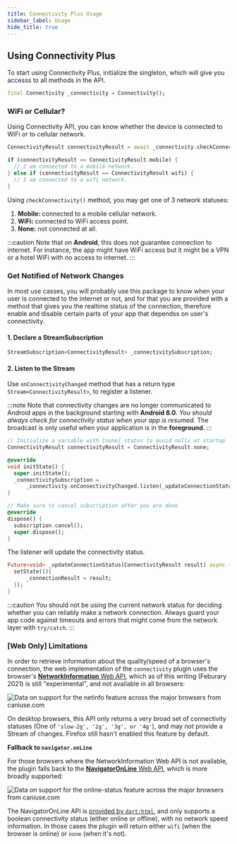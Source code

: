 ```yaml
---
title: Connectivity Plus Usage
sidebar_label: Usage
hide_title: true
---
```


## Using Connectivity Plus

To start using Connectivity Plus, initialize the singleton, which will give you accesss to all methods in the API.

``` dart
final Connectivity _connectivity = Connectivity();
```

### WiFi or Cellular?

Using Connectivity API, you can know whether the device is connected to WiFi or to cellular network.

``` dart
ConnectivityResult connectivityResult = await _connectivity.checkConnectivity();

if (connectivityResult == ConnectivityResult.mobile) {
  // I am connected to a mobile network.
} else if (connectivityResult == ConnectivityResult.wifi) {
  // I am connected to a wifi network.
}
```

Using `checkConnectivity()` method, you may get one of 3 network statuses:
1. **Mobile:** connected to a mobile cellular network.
2. **WiFi:** connected to WiFi access point.
3. **None:** not connected at all.

:::caution
Note that on **Android**, this does not guarantee connection to internet.
For instance, the app might have WiFi access but it might be a VPN or
a hotel WiFi with no access to internet.
:::

### Get Notified of Network Changes

In most use casses, you will probably use this package to know when your
user is connected to the internet or not, and for that you are provided
with a method that gives you the realtime status of the connection,
therefore enable and disable certain parts of your app that dependss on
user's connectivity.

#### 1. Declare a StreamSubscription

``` dart
StreamSubscription<ConnectivityResult> _connectivitySubscription;
```

#### 2. Listen to the Stream

Use `onConnectivityChanged` method that has a return type `Stream<ConnectivityResult>`,
to register a listener.

:::note
Note that connectivity changes are no longer communicated to Android apps
in the background starting with **Android 8.0**.
*You should always check for connectivity status when your app is resumed.*
The broadcast is only useful when your application is in the **foreground**.
:::


``` dart
// Initialize a variable with [none] status to avoid nulls at startup
ConnectivityResult connectivityResult = ConnectivityResult.none;

@override
void initState() {
  super.initState();
  _connectivitySubscription =
      _connectivity.onConnectivityChanged.listen(_updateConnectionStatus);
}

// Make sure to cancel subscription after you are done
@override
dispose() {
  subscription.cancel();
  super.dispose();
}
```

The listener will update the connectivity status.

``` dart
Future<void> _updateConnectionStatus(ConnectivityResult result) async {
  setState((){
      _connectionResult = result;
  });
}
```

:::caution
You should not be using the current network status for deciding
whether you can reliably make a network connection.
Always guard your app code against timeouts and errors that might come
from the network layer with `try/catch`.
:::

### [Web Only] Limitations

In order to retrieve information about the quality/speed of a browser's connection,
the web implementation of the `connectivity` plugin uses the browser's
[**NetworkInformation** Web API](https://developer.mozilla.org/en-US/docs/Web/API/NetworkInformation),
which as of this writing (Feburary 2021) is still "experimental", and not available in
all browsers:

![Data on support for the netinfo feature across the major browsers from caniuse.com](https://caniuse.bitsofco.de/image/netinfo.png)

On desktop browsers, this API only returns a very broad set of connectivity statuses (One of `'slow-2g', '2g', '3g', or '4g'`), and may *not* provide a Stream of changes. Firefox still hasn't enabled this feature by default.

**Fallback to `navigator.onLine`**

For those browsers where the NetworkInformation Web API is not available, the plugin falls back to the [**NavigatorOnLine** Web API](https://developer.mozilla.org/en-US/docs/Web/API/NavigatorOnLine), which is more broadly supported:

![Data on support for the online-status feature across the major browsers from caniuse.com](https://caniuse.bitsofco.de/image/online-status.png)

The NavigatorOnLine API is [provided by `dart:html`](https://api.dart.dev/stable/2.7.2/dart-html/Navigator/onLine.html),
and only supports a boolean connectivity status (either online or offline), with no network speed information.
In those cases the plugin will return either `wifi` (when the browser is online) or `none` (when it's not).
